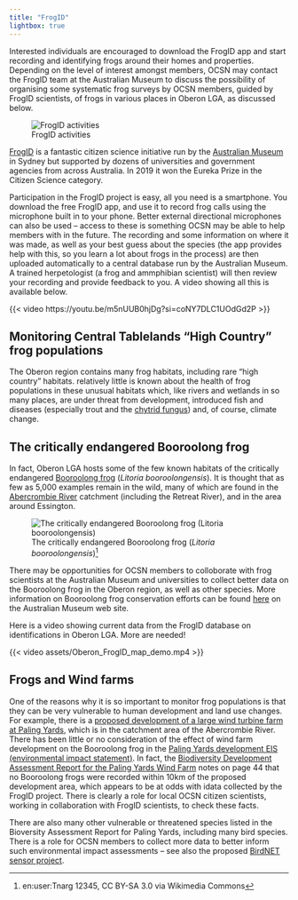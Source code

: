```yaml
---
title: "FrogID"
lightbox: true
---
```


::: {.callout-note title="Current status of this initiative"}
Interested individuals are encouraged to download the FrogID app and start recording and identifying frogs around their homes and properties. Depending on the level of interest amongst members, OCSN may contact the FrogID team at the Australian Museum to discuss the possibility of organising some systematic frog surveys by OCSN members, guided by FrogID scientists, of frogs in various places in Oberon LGA, as discussed below.
:::

::: {.aside}
![FrogID activities](assets/ocsn_frogid.png)
:::

[FrogID](https://www.frogid.net.au) is a fantastic citizen science initiative run by the [Australian Museum](https://australian.museum) in Sydney but supported by dozens of universities and government agencies from across Australia. In 2019 it won the Eureka Prize in the Citizen Science category.

Participation in the FrogID project is easy, all you need is a smartphone. You download the free FrogID app, and use it to record frog calls using the microphone built in to your phone. Better external directional microphones can also be used -- access to these is something OCSN may be able to help members with in the future. The recording and some information on where it was made, as well as your best guess about the species (the app provides help with this, so you learn a lot about frogs in the process) are then uploaded automatically to a central database run by the Australian Museum. A trained herpetologist (a frog and ammphibian scientist) will then review your recording and provide feedback to you. A video showing all this is available below.  

{{< video https://youtu.be/m5nUUB0hjDg?si=coNY7DLC1UOdGd2P >}}

## Monitoring Central Tablelands "High Country" frog populations

The Oberon region contains many frog habitats, including rare "high country" habitats. relatively little is known about the health of frog populations in these unusual habitats which, like rivers and wetlands in so many places, are under threat from development, introduced fish and diseases (especially trout and the [chytrid fungus](https://en.wikipedia.org/wiki/Chytridiomycota)) and, of course, climate change.

## The critically endangered Booroolong frog

In fact, Oberon LGA hosts some of the few known habitats of the critically endangered [Booroolong frog](https://en.wikipedia.org/wiki/Booroolong_frog) (*Litoria booroolongensis*). It is thought that as few as 5,000 examples remain in the wild, many of which are found in the [Abercrombie River](https://en.wikipedia.org/wiki/Abercrombie_River) catchment (including the Retreat River), and in the area around Essington.

::: {.aside}
![The critically endangered Booroolong frog (*Litoria booroolongensis*)[^1]](assets/Litoria_booroolongensis.jpg)
:::

There may be opportunities for OCSN members to colloborate with frog scientists at the Australian Museum and universities to collect better data on the Booroolong frog in the Oberon region, as well as other species. More information on Booroolong frog conservation efforts can be found [here](https://australian.museum/learn/collections/natural-science/herpetology/herpetology-projects/booroolong-frog-conservation/) on the Australian Museum web site.

Here is a video showing current data from the FrogID database on identifications in Oberon LGA. More are needed!

{{< video assets/Oberon_FrogID_map_demo.mp4 >}}

## Frogs and Wind farms

One of the reasons why it is so important to monitor frog populations is that they can be very vulnerable to human development and land use changes. For example, there is a [proposed development of a large wind turbine farm at Paling Yards](https://palingyardswindfarm.globalpower-generation.com.au), which is in the catchment area of the Abercrombie River. There has been little or no consideration of the effect of wind farm development on the Booroolong frog in the [Paling Yards development EIS (environmental impact statement)](https://www.planningportal.nsw.gov.au/major-projects/projects/paling-yards-wind-farm-0?fbclid=IwAR0aDB66Br7tRrvetMilpt3Zvfwezxa-k3S4qgR3vYXmsHmIyfHeiechs0Q). In fact, the [Biodiversity Development Assessment Report for the Paling Yards Wind Farm](https://majorprojects.planningportal.nsw.gov.au/prweb/PRRestService/mp/01/getContent?AttachRef=SSD-29064077%2120230904T041517.390%20GMT) notes on page 44 that no Booroolong frogs were recorded within 10km of the proposed development area, which appears to be at odds with idata collected by the FrogID project. There is clearly a role for local OCSN citizen scientists, working in collaboration with FrogID scientists, to check these facts.

There are also many other vulnerable or threatened species listed in the Bioversity Assessment Report for Paling Yards, including many bird species. There is a role for OCSN members to collect more data to better inform such environmental impact assessments -- see also the proposed [BirdNET sensor project](birdnet.html).


[^1]: en:user:Tnarg 12345, CC BY-SA 3.0 via Wikimedia Commons
